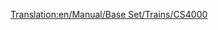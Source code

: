 [[Translation:en/Manual/Base Set/Trains/CS4000]]
{{es/Trenes|Imagen=[[File:en/Cs4000.png]]
|Nombre=CS4000
|Precio=53.906 € (26.953 £)
|Velocidad=96 km/h (60 mph)
|Peso=150 t
|Potencia=4.000 CV (2.984 kW)
|Coste-anual=5.912 € (2.956 £)
|Diseño=1962
|Duración=20
|Capacidad=--
|Descripción=Todavía no hay una descripción disponible sobre esta máquina de tren. Si usted sabe algo acerca de este tren, no dude en editar esta página y añadirla. 
|Vida-real=La «CS4000» se parece a la [http://en.wikipedia.org/wiki/Krauss-Maffei_ML_4000_C'C' «Krauss-Maffei ML-4000»]. CS es la abreviatura de [http://es.wikipedia.org/wiki/Chris_Sawyer Chris Sawyer].
}}